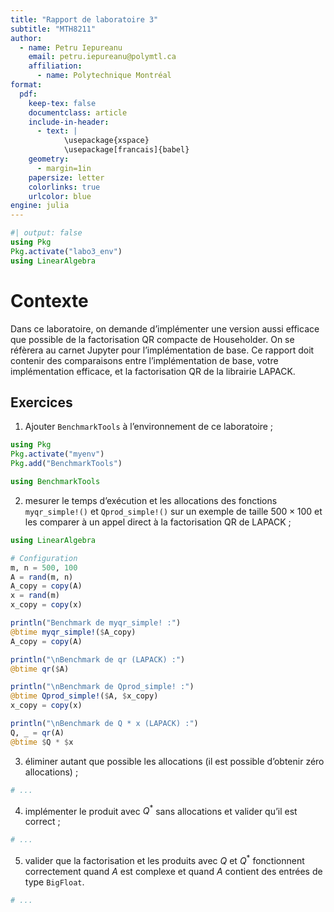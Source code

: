 ```yaml
---
title: "Rapport de laboratoire 3"
subtitle: "MTH8211"
author:
  - name: Petru Iepureanu
    email: petru.iepureanu@polymtl.ca
    affiliation:
      - name: Polytechnique Montréal
format:
  pdf:
    keep-tex: false
    documentclass: article
    include-in-header:
      - text: |
            \usepackage{xspace}
            \usepackage[francais]{babel}
    geometry:
      - margin=1in
    papersize: letter
    colorlinks: true
    urlcolor: blue
engine: julia
---
```


```julia
#| output: false
using Pkg
Pkg.activate("labo3_env")
using LinearAlgebra
```

# Contexte

Dans ce laboratoire, on demande d'implémenter une version aussi efficace que possible de la factorisation QR compacte de Householder.
On se réfèrera au carnet Jupyter pour l'implémentation de base.
Ce rapport doit contenir des comparaisons entre l'implémentation de base, votre implémentation efficace, et la factorisation QR de la librairie LAPACK.

## Exercices

1. Ajouter `BenchmarkTools` à l'environnement de ce laboratoire ;

```julia
using Pkg
Pkg.activate("myenv")  
Pkg.add("BenchmarkTools")

using BenchmarkTools
```

2. mesurer le temps d'exécution et les allocations des fonctions `myqr_simple!()` et `Qprod_simple!()` sur un exemple de taille $500 \times 100$ et les comparer à un appel direct à la factorisation QR de LAPACK ;

```julia
using LinearAlgebra

# Configuration
m, n = 500, 100
A = rand(m, n)
A_copy = copy(A)
x = rand(m)
x_copy = copy(x)

println("Benchmark de myqr_simple! :")
@btime myqr_simple!($A_copy)
A_copy = copy(A)

println("\nBenchmark de qr (LAPACK) :")
@btime qr($A)

println("\nBenchmark de Qprod_simple! :")
@btime Qprod_simple!($A, $x_copy)
x_copy = copy(x) 

println("\nBenchmark de Q * x (LAPACK) :")
Q, _ = qr(A)
@btime $Q * $x
```

3. éliminer autant que possible les allocations (il est possible d'obtenir zéro allocations) ;

```julia
# ...
```

4. implémenter le produit avec $Q^*$ sans allocations et valider qu'il est correct ;

```julia
# ...
```

5. valider que la factorisation et les produits avec $Q$ et $Q^*$ fonctionnent correctement quand $A$ est complexe et quand $A$ contient des entrées de type `BigFloat`.

```julia
# ...
```
